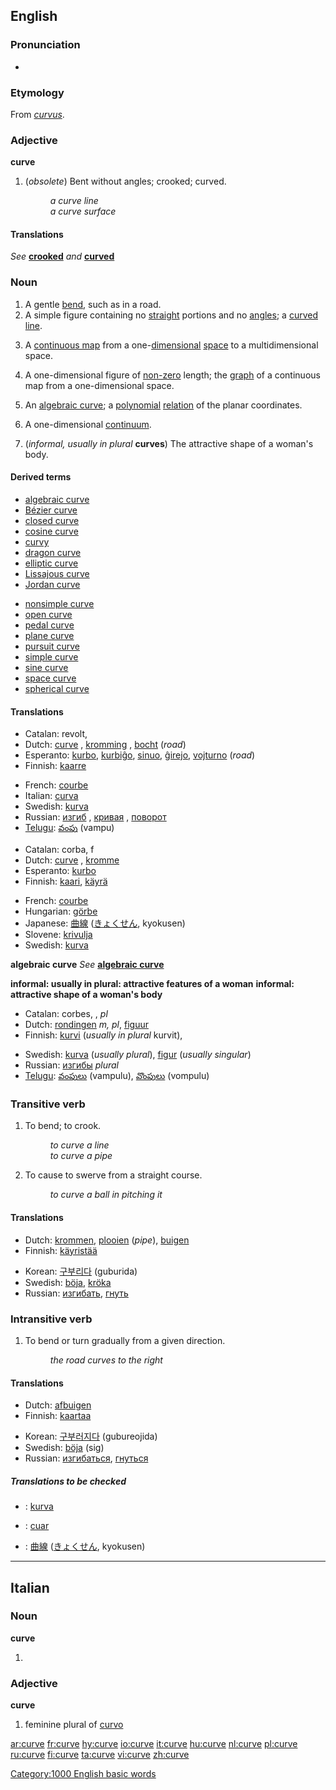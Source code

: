 {{wikipedia|dab=curve (disambiguation)|curve}}
==English==

===Pronunciation===
*{{audio|en-us-curve.ogg|Audio (US)}}

===Etymology===
From {{L.}} ''[[curvus]]''.

===Adjective===
'''curve'''

# (''obsolete'') Bent without angles; crooked; curved.
#:''a curve line''
#:''a curve surface''

====Translations====
''See'' '''[[crooked]]''' ''and'' '''[[curved]]'''

===Noun===
{{wikipedia}}
{{en-noun}}

# A gentle [[bend]], such as in a road.
# A simple figure containing no [[straight]] portions and no [[angle]]s; a [[curved]] [[line]].
# {{analyticgeom}}  A [[continuous map]] from a one-[[dimensional]] [[space]] to a multidimensional space.
# {{geometry}} A one-dimensional figure of [[non-zero]] length; the [[graph]] of a continuous map from a one-dimensional space.
# {{alggeom}} An [[algebraic curve]]; a [[polynomial]] [[relation]] of the planar coordinates.
# {{topology}} A one-dimensional [[continuum]].
# (''informal, usually in plural'' '''curves''') The attractive shape of a woman's body.

====Derived terms====
{{top2}}
*[[algebraic curve]]
*[[Bézier curve]]
*[[closed curve]]
*[[cosine curve]]
*[[curvy]]
*[[dragon curve]]
*[[elliptic curve]]
*[[Lissajous curve]]
*[[Jordan curve]]
{{mid2}}
*[[nonsimple curve]]
*[[open curve]]
*[[pedal curve]]
*[[plane curve]]
*[[pursuit curve]]
*[[simple curve]]
*[[sine curve]]
*[[space curve]]
*[[spherical curve]]
{{bottom}}

====Translations====
{{trans-top|gentle bend}}
*Catalan: revolt, {{m}}
*Dutch: [[curve]] {{f}}, [[kromming]] {{f}}, [[bocht]] {{m}} (''road'')
*Esperanto: [[kurbo]], [[kurbiĝo]], [[sinuo]], [[ĝirejo]], [[vojturno]] (''road'')
*Finnish: [[kaarre]]
{{trans-mid}}
*French: [[courbe]] {{f}}
*Italian: [[curva]] {{f}}
*Swedish: [[kurva]] {{c}}
*Russian: [[изгиб]] {{m}}, [[кривая]] {{f}}, [[поворот]] {{m}}
*[[Telugu]]: [[వంపు]] (vampu)
{{trans-bottom}}

{{trans-top|geometry: one-dimensional figure}}
*Catalan: corba, f
*Dutch: [[curve]] {{f}}, [[kromme]] {{f}}
*Esperanto: [[kurbo]]
*Finnish: [[kaari]], [[käyrä]]
{{trans-mid}}
*French: [[courbe]] {{f}}
*Hungarian: [[görbe]]
*Japanese: [[曲線]] ([[きょくせん]], kyokusen)
*Slovene: [[krivulja]] {{f}}
*Swedish: [[kurva]] {{c}}
{{trans-bottom}}

'''algebraic curve'''
''See'' '''[[algebraic curve]]'''

'''informal: usually in plural: attractive features of a woman'''
'''informal: attractive shape of a woman's body'''
<!--Note: put INFORMAL translations in this table, where these exist-->
{{top}}
*Catalan: corbes, {{f}}, ''pl''
*Dutch: [[rondingen]] ''m, pl'', [[figuur]] {{f}}
*Finnish: [[kurvi]] (''usually in plural'' kurvit),
{{mid}}
*Swedish: [[kurva]] {{c}} (''usually plural''), [[figur]] {{c}} (''usually singular'')
*Russian: [[изгибы]] ''plural''
*[[Telugu]]: [[వంపులు]] (vampulu), [[వొంపులు]] (vompulu)
{{bottom}}

===Transitive verb===
{{en-verb|curv|ing}}

# To bend; to crook.
#:''to curve a line''
#:''to curve a pipe''
# To cause to swerve from a straight course.
#:''to curve a ball in pitching it''

====Translations====

{{trans-top|bend, crook}}
*Dutch: [[krommen]], [[plooien]] (''pipe''), [[buigen]]
*Finnish: [[käyristää]]
{{trans-mid}}
*Korean: [[구부리다]] (guburida)
*Swedish: [[böja]], [[kröka]]
*Russian: [[изгибать]], [[гнуть]]
{{trans-bottom}}

{{trans-top|cause to swerve from a straight course}}
{{trans-mid}}
{{trans-bottom}}

===Intransitive verb===
{{en-verb|curv|ing}}

# To bend or turn gradually from a given direction.
#:''the road curves to the right''

====Translations====

{{trans-top|bend or turn gradually from a given direction}}
*Dutch: [[afbuigen]]
*Finnish: [[kaartaa]]
{{trans-mid}}
*Korean: [[구부러지다]] (gubureojida)
*Swedish: [[böja]] (sig)
*Russian: [[изгибаться]], [[гнуться]]
{{trans-bottom}}

=====Translations to be checked=====
<!--Remove this section once all of the translations below have been moved into the tables above.-->
{{checktrans}}

*{{ttbc|Indonesian}}: [[kurva]]
*{{ttbc|Irish}}: [[cuar]]
*{{ttbc|Japanese}}: [[曲線]] ([[きょくせん]], kyokusen)

[[Category:1000 English basic words]]

----

==Italian==

===Noun===
'''curve''' {{f}}

# {{plural of|curva}}

===Adjective===
'''curve'''

# feminine plural of [[curvo]]

[[ar:curve]]
[[fr:curve]]
[[hy:curve]]
[[io:curve]]
[[it:curve]]
[[hu:curve]]
[[nl:curve]]
[[pl:curve]]
[[ru:curve]]
[[fi:curve]]
[[ta:curve]]
[[vi:curve]]
[[zh:curve]]